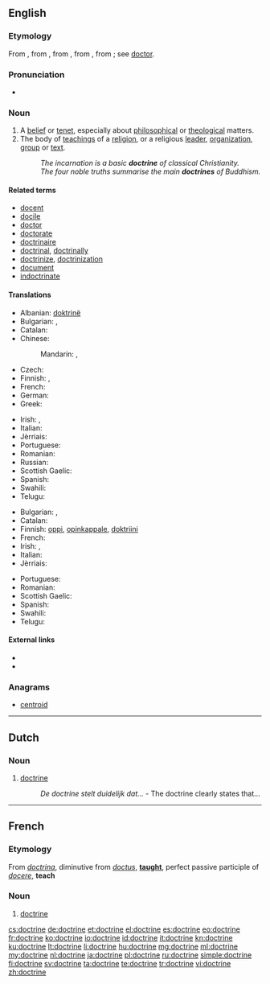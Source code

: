 ==English==
{{wikipedia}}

===Etymology===
From {{etyl|enm}}, from {{etyl|fro}}, from {{etyl|la}} {{term|doctrina||teaching, instruction, learning, knowledge}}, from {{term|doctor||a teacher}}, from {{term|docere||to teach}}; see [[doctor]].

===Pronunciation===
* {{audio|en-us-doctrine.ogg|Audio (US)}}

===Noun===
{{en-noun}}

# A [[belief]] or [[tenet]], especially about [[philosophical]] or [[theological]] matters.
# The body of [[teaching]]s of a [[religion]], or a religious [[leader]], [[organization]], [[group]] or [[text]].
#: ''The incarnation is a basic '''doctrine''' of classical Christianity.''
#: ''The four noble truths summarise the main '''doctrines''' of Buddhism.''

====Related terms====
* [[docent]]
* [[docile]]
* [[doctor]]
* [[doctorate]]
* [[doctrinaire]]
* [[doctrinal]], [[doctrinally]]
* [[doctrinize]], [[doctrinization]]
* [[document]]
* [[indoctrinate]]

====Translations====
{{trans-top|belief}}
* Albanian: [[doktrinë]] {{n}}
* Bulgarian: {{t+|bg|вяра|f}},  {{t|bg|верую|n}}
* Catalan: {{t-|ca|doctrina|f}}
* Chinese:
*: Mandarin: {{t-|cmn|教條|sc=Hani}},  {{t-|cmn|教条|tr=jiàotiáo|sc=Hani}}
* Czech: {{t-|cs|doktrína|f}}
* Finnish: {{t+|fi|oppi}}, {{t-|fi|doktriini}}
* French: {{t+|fr|doctrine|f}}
* German: {{t+|de|Doktrin|f}}
* Greek: {{t+|el|δόγμα|n|tr=dógma}}
{{trans-mid}}
* Irish: {{t|ga|foirceadal|m|xs=Irish}}, {{t|ga|teagasc|m|xs=Irish}}
* Italian: {{t-|it|dottrina|f}}
* Jèrriais: {{tø|roa-jer|doctrinne|f}}
* Portuguese: {{t|pt|doutrina|f}}
* Romanian: {{t|ro|doctrină}}
* Russian: {{t|ru|доктрина|f|tr=doktrína}}
* Scottish Gaelic: {{t-|gd|teagasg|m|xs=Scottish Gaelic}}
* Spanish: {{t+|es|doctrina|f}}
* Swahili: {{t+|sw|maadili|xs=Swahili}}
* Telugu: {{t|te|సిద్ధాంతం|tr=siddhaantam}}
{{trans-bottom}}

{{trans-top|body of beliefs or teachings}}
* Bulgarian: {{t+|bg|учение|n}},  {{t|bg|доктрина}}
* Catalan: {{t-|ca|doctrina|f}}
* Finnish: [[oppi]], [[opinkappale]], [[doktriini]]
* French: {{t+|fr|doctrine|f}}
* Irish: {{t|ga|foirceadal|m|xs=Irish}}, {{t|ga|teagasc|m|xs=Irish}}
* Italian: {{t-|it|dottrina|f}}
* Jèrriais: {{tø|roa-jer|doctrinne|f}}
{{trans-mid}}
* Portuguese: {{t|pt|doutrina|f}}
* Romanian: {{t|ro|doctrină}}
* Scottish Gaelic: {{t-|gd|teagasg|m|xs=Scottish Gaelic}}
* Spanish: {{t+|es|doctrina|f}}
* Swahili: {{t+|sw|maadili|xs=Swahili}}
* Telugu: {{t|te|సిద్ధాంతం|tr=siddhaantam}}
{{trans-bottom}}

====External links====
* {{R:Webster 1913}}
* {{R:Century 1911}}

===Anagrams===
* [[centroid#English|centroid]]

----

==Dutch==

===Noun===
{{nl-noun|f|doctrines|doctrinetje}}

# [[#English|doctrine]]
#: ''De doctrine stelt duidelijk dat...'' - The doctrine clearly states that...

----

==French==

===Etymology===
From {{etyl|la|fr}} ''[[doctrina]]'', diminutive from ''[[doctus]]'', '''[[taught]]''', perfect passive participle of ''[[docere]]'', '''teach'''

===Noun===
{{fr-noun|f}}

# [[#English|doctrine]]

[[cs:doctrine]]
[[de:doctrine]]
[[et:doctrine]]
[[el:doctrine]]
[[es:doctrine]]
[[eo:doctrine]]
[[fr:doctrine]]
[[ko:doctrine]]
[[io:doctrine]]
[[id:doctrine]]
[[it:doctrine]]
[[kn:doctrine]]
[[ku:doctrine]]
[[lt:doctrine]]
[[li:doctrine]]
[[hu:doctrine]]
[[mg:doctrine]]
[[ml:doctrine]]
[[my:doctrine]]
[[nl:doctrine]]
[[ja:doctrine]]
[[pl:doctrine]]
[[ru:doctrine]]
[[simple:doctrine]]
[[fi:doctrine]]
[[sv:doctrine]]
[[ta:doctrine]]
[[te:doctrine]]
[[tr:doctrine]]
[[vi:doctrine]]
[[zh:doctrine]]